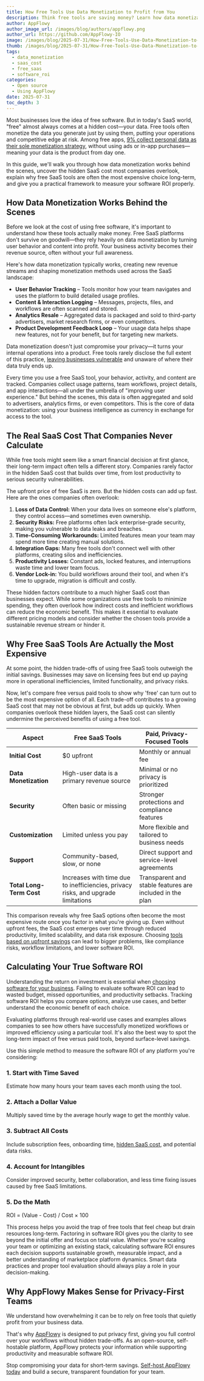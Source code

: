 ```yaml
---
title: How Free Tools Use Data Monetization to Profit from You
description: Think free tools are saving money? Learn how data monetization turns your business information into profit for software companies at your expense.
author: AppFlowy
author_image_url: /images/blog/authors/appflowy.png
author_url: https://github.com/AppFlowy-IO
image: /images/blog/2025-07-31/How-Free-Tools-Use-Data-Monetization-to-Profit-from-You.png
thumb: /images/blog/2025-07-31/How-Free-Tools-Use-Data-Monetization-to-Profit-from-You.png
tags:
  - data_monetization
  - saas_cost
  - free_saas
  - software_roi
categories:
  - Open source
  - Using AppFlowy
date: 2025-07-31
toc_depth: 3
---
```


Most businesses love the idea of free software. But in today's SaaS world, "free" almost always comes at a hidden cost—your data. Free tools often monetize the data you generate just by using them, putting your operations and competitive edge at risk. Among free apps, [9% collect personal data as their sole monetization strategy](https://www.tresor.economie.gouv.fr/Articles/f05b6c4e-bd22-49c9-a10a-3df632d12798/files/7cc12e62-e881-44cc-a6e0-a770a9c6fa2a), without using ads or in-app purchases—meaning your data is the product from day one.

In this guide, we'll walk you through how data monetization works behind the scenes, uncover the hidden SaaS cost most companies overlook, explain why free SaaS tools are often the most expensive choice long-term, and give you a practical framework to measure your software ROI properly.

## How Data Monetization Works Behind the Scenes

Before we look at the cost of using free software, it's important to understand how these tools actually make money. Free SaaS platforms don't survive on goodwill—they rely heavily on data monetization by turning user behavior and content into profit. Your business activity becomes their revenue source, often without your full awareness.

Here's how data monetization typically works, creating new revenue streams and shaping monetization methods used across the SaaS landscape:

* **User Behavior Tracking** – Tools monitor how your team navigates and uses the platform to build detailed usage profiles.  
* **Content & Interaction Logging** – Messages, projects, files, and workflows are often scanned and stored.  
* **Analytics Resale** – Aggregated data is packaged and sold to third-party advertisers, market research firms, or even competitors.  
* **Product Development Feedback Loop** – Your usage data helps shape new features, not for your benefit, but for targeting new markets.

Data monetization doesn't just compromise your privacy—it turns your internal operations into a product. Free tools rarely disclose the full extent of this practice, [leaving businesses vulnerable](https://appflowy.com/blog/Why-Privacy-Matters-in-Online-Workspace-Software) and unaware of where their data truly ends up.

Every time you use a free SaaS tool, your behavior, activity, and content are tracked. Companies collect usage patterns, team workflows, project details, and app interactions—all under the umbrella of "improving user experience." But behind the scenes, this data is often aggregated and sold to advertisers, analytics firms, or even competitors. This is the core of data monetization: using your business intelligence as currency in exchange for access to the tool.

## The Real SaaS Cost That Companies Never Calculate

While free tools might seem like a smart financial decision at first glance, their long-term impact often tells a different story. Companies rarely factor in the hidden SaaS cost that builds over time, from lost productivity to serious security vulnerabilities.

The upfront price of free SaaS is zero. But the hidden costs can add up fast. Here are the ones companies often overlook:

1. **Loss of Data Control:** When your data lives on someone else's platform, they control access—and sometimes even ownership.  
2. **Security Risks:** Free platforms often lack enterprise-grade security, making you vulnerable to data leaks and breaches.  
3. **Time-Consuming Workarounds:** Limited features mean your team may spend more time creating manual solutions.  
4. **Integration Gaps:** Many free tools don't connect well with other platforms, creating silos and inefficiencies.  
5. **Productivity Losses:** Constant ads, locked features, and interruptions waste time and lower team focus.  
6. **Vendor Lock-in:** You build workflows around their tool, and when it's time to upgrade, migration is difficult and costly.

These hidden factors contribute to a much higher SaaS cost than businesses expect. While some organizations use free tools to minimize spending, they often overlook how indirect costs and inefficient workflows can reduce the economic benefit. This makes it essential to evaluate different pricing models and consider whether the chosen tools provide a sustainable revenue stream or hinder it.

## Why Free SaaS Tools Are Actually the Most Expensive

At some point, the hidden trade-offs of using free SaaS tools outweigh the initial savings. Businesses may save on licensing fees but end up paying more in operational inefficiencies, limited functionality, and privacy risks.

Now, let's compare free versus paid tools to show why 'free' can turn out to be the most expensive option of all. Each trade-off contributes to a growing SaaS cost that may not be obvious at first, but adds up quickly. When companies overlook these hidden layers, the SaaS cost can silently undermine the perceived benefits of using a free tool.

| Aspect | Free SaaS Tools | Paid, Privacy-Focused Tools |
| ----- | ----- | ----- |
| **Initial Cost** | $0 upfront | Monthly or annual fee |
| **Data Monetization** | High-user data is a primary revenue source | Minimal or no privacy is prioritized |
| **Security** | Often basic or missing | Stronger protections and compliance features |
| **Customization** | Limited unless you pay | More flexible and tailored to business needs |
| **Support** | Community-based, slow, or none | Direct support and service-level agreements |
| **Total Long-Term Cost** | Increases with time due to inefficiencies, privacy risks, and upgrade limitations | Transparent and stable features are included in the plan |

This comparison reveals why free SaaS options often become the most expensive route once you factor in what you're giving up. Even without upfront fees, the SaaS cost emerges over time through reduced productivity, limited scalability, and data risk exposure. Choosing [tools based on upfront savings](https://appflowy.com/blog/How-Self-Hosted-Collaboration-Software-Reduce-Costs) can lead to bigger problems, like compliance risks, workflow limitations, and lower software ROI.

## Calculating Your True Software ROI

Understanding the return on investment is essential when [choosing software for your business](https://appflowy.com/blog/5-Advantages-of-Open-Source-Software-for-Project-Workflows). Failing to evaluate software ROI can lead to wasted budget, missed opportunities, and productivity setbacks. Tracking software ROI helps you compare options, analyze use cases, and better understand the economic benefit of each choice.

Evaluating platforms through real-world use cases and examples allows companies to see how others have successfully monetized workflows or improved efficiency using a particular tool. It's also the best way to spot the long-term impact of free versus paid tools, beyond surface-level savings.

Use this simple method to measure the software ROI of any platform you're considering:

### 1. Start with Time Saved

Estimate how many hours your team saves each month using the tool.

### 2. Attach a Dollar Value

Multiply saved time by the average hourly wage to get the monthly value.

### 3. Subtract All Costs

Include subscription fees, onboarding time, [hidden SaaS cost](https://appflowy.com/blog/How-Self-Hosted-Collaboration-Software-Reduce-Costs), and potential data risks.

### 4. Account for Intangibles

Consider improved security, better collaboration, and less time fixing issues caused by free SaaS limitations.

### 5. Do the Math

ROI = (Value - Cost) / Cost × 100

This process helps you avoid the trap of free tools that feel cheap but drain resources long-term. Factoring in software ROI gives you the clarity to see beyond the initial offer and focus on total value. Whether you're scaling your team or optimizing an existing stack, calculating software ROI ensures each decision supports sustainable growth, measurable impact, and a better understanding of marketplace platform dynamics. Smart data practices and proper tool evaluation should always play a role in your decision-making.

## Why AppFlowy Makes Sense for Privacy-First Teams

We understand how overwhelming it can be to rely on free tools that quietly profit from your business data. 

That's why [AppFlowy](https://appflowy.com/) is designed to put privacy first, giving you full control over your workflows without hidden trade-offs. As an open-source, self-hostable platform, AppFlowy protects your information while supporting productivity and measurable software ROI.

Stop compromising your data for short-term savings. [Self-host AppFlowy today](https://appflowy.com) and build a secure, transparent foundation for your team.